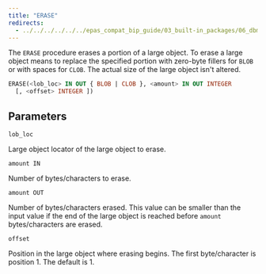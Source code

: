 ```yaml
---
title: "ERASE"
redirects:
  - ../../../../../../epas_compat_bip_guide/03_built-in_packages/06_dbms_lob/06_erase #generated for docs/epas/reorg-role-use-case-mode
---
```


The `ERASE` procedure erases a portion of a large object. To erase a large object means to replace the specified portion with zero-byte fillers for `BLOB` or with spaces for `CLOB`. The actual size of the large object isn't altered.

```sql
ERASE(<lob_loc> IN OUT { BLOB | CLOB }, <amount> IN OUT INTEGER
  [, <offset> INTEGER ])
```

## Parameters

`lob_loc`

 Large object locator of the large object to erase.

`amount IN`

 Number of bytes/characters to erase.

`amount OUT`

 Number of bytes/characters erased. This value can be smaller than the input value if the end of the large object is reached before `amount` bytes/characters are erased.

`offset`

 Position in the large object where erasing begins. The first byte/character is position 1. The default is 1.
